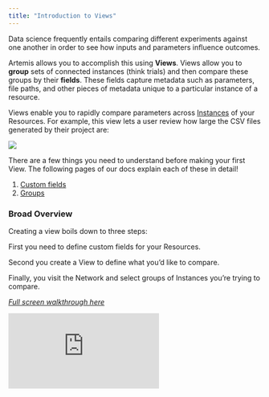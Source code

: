 ```yaml
---
title: "Introduction to Views"
---
```

Data science frequently entails comparing different experiments against one another in order to see how inputs and parameters influence outcomes. 

Artemis allows you to accomplish this using **Views**. Views allow you to **group** sets of connected instances (think trials) and then compare these groups by their **fields**. These fields capture metadata such as parameters, file paths, and other pieces of metadata unique to a particular instance of a resource.


Views enable you to rapidly compare parameters across [Instances]( https://docs.artemisplatform.com/atglancebeta#need-to-know-terms) of your Resources. For example, this view lets a user review how large the CSV files generated by their project are:

<Frame caption="This is a simple example of how Views can be used">
  <img src="https://d27n7fycrsusaz.cloudfront.net/example+view.PNG" />
</Frame>

There are a few things you need to understand before making your first View. The following pages of our docs explain each of these in detail!
1.	[Custom fields](https://docs.artemisplatform.com/CustomFields)
2.	[Groups](https://docs.artemisplatform.com/groups)

### Broad Overview
Creating a view boils down to three steps: 

First you need to define custom fields for your Resources.

Second you create a View to define what you’d like to compare. 

Finally, you visit the Network and select groups of Instances you’re trying to compare. 

*[Full screen walkthrough here](https://app.supademo.com/demo/2RqUQFmoZLGoEoiebsWmE)*

<iframe src="https://app.supademo.com/embed/2RqUQFmoZLGoEoiebsWmE" frameborder="0" webkitallowfullscreen="true" mozallowfullscreen="true" allowfullscreen style={{"width":"719px","height":"500px","border":"none"}}></iframe>
